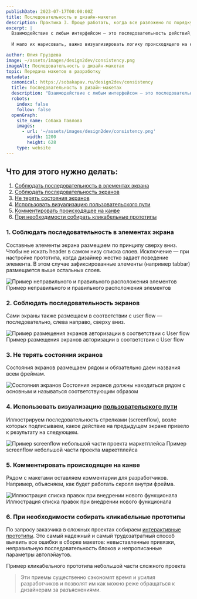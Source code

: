```yaml
---
publishDate: 2023-07-17T00:00:00Z
title: Последовательность в дизайн-макетах
description: Практика 3. Проще работать, когда все разложено по порядку
excerpt: |
  Взаимодействие с любым интерфейсом — это последовательность действий, соответствующая [пути пользователя](/design2dev/user-flow) (User flow). Линейные алгоритмы встречаются нечасто, поэтому, очень важно, рисуя одно ответвление, не упустить остальные.
  
  И мало их нарисовать, важно визуализировать логику происходящего на канве, чтобы она была одинаково ясна дизайнеру, менеджеру проекта, заказчику и разработчику.

author: Юлия Груздева
image: ~/assets/images/design2dev/consistency.png
imageAlt: Последовательность в дизайн-макетах
topic: Передача макетов в разработку
metadata:
  canonical: https://sobakapav.ru/design2dev/consistency
  title: Последовательность в дизайн-макетах
  description: "Взаимодействие с любым интерфейсом — это последовательность действий, соответствующая пути пользователя"
  robots:
    index: false
    follow: false
  openGraph:
    site_name: Собака Павлова
    images:
      - url: '~/assets/images/design2dev/consistency.png'
        width: 1200
        height: 628
    type: website
---
```




## Что для этого нужно делать:

1. [Соблюдать последовательность в элементах экрана](#anchor1)
2. [Соблюдать последовательность экранов](#anchor2)
3. [Не терять состояния экранов](#anchor3)
4. [Использовать визуализацию пользовательского пути](#anchor4)
5. [Комментировать происходящее на канве](#anchor5)
6. [При необходимости собирать кликабельные прототипы](#anchor6)

### <a name="anchor1"></a> 1. Соблюдать последовательность в элементах экрана

Составные элементы экрана размещаем по принципу сверху вниз. Чтобы не искать header в самом низу списка слоев. Исключение — при настройке прототипа, когда дизайнер жестко задает поведение элемента. В этом случае зафиксированные элементы (например tabbar) размещается выше остальных слоев.

![Пример неправильного и правильного расположения элементов](~/assets/images/design2dev/dd3-1.png)
Пример неправильного и правильного расположения элементов

### <a name="anchor2"></a> 2. Соблюдать последовательность экранов

Сами экраны также размещаем в соответствии с user flow — последовательно, слева направо, сверху вниз.

![Пример размещения экранов авторизации в соответствии с User flow](~/assets/images/design2dev/dd3-2.jpg)
Пример размещения экранов авторизации в соответствии с User flow

### <a name="anchor3"></a> 3. Не терять состояния экранов

Состояния экранов размещаем рядом и обязательно даем названия всем фреймам.

![Состояния экранов](~/assets/images/design2dev/dd3-3.jpg)
Состояния экранов должны находиться рядом с основным и называться соответствующим образом

### <a name="anchor4"></a> 4. Использовать визуализацию [пользовательского пути](/design2dev/user-flow)

Иллюстрируем последовательность стрелками (screenflow), возле которых подписываем, какое действие на предыдущем экране привело к результату на следующем.

![Пример screenflow небольшой части проекта маркетплейса](~/assets/images/design2dev/dd3-4.png)
Пример screenflow небольшой части проекта маркетплейса

### <a name="anchor5"></a> 5. Комментировать происходящее на канве

Рядом с макетами оставляем комментарии для разработчиков. Например, объясняем, как будет работать скролл внутри фрейма.

![Иллюстрация списка правок при внедрении нового функционала](~/assets/images/design2dev/dd3-5.png)
Иллюстрация списка правок при внедрении нового функционала

### <a name="anchor6"></a> 6. При необходимости собирать кликабельные прототипы

По запросу заказчика в сложных проектах собираем [интерактивные прототипы](/design2dev/interactivity). Это самый надежный и самый трудозатратный способ выявить все ошибки в сборке макетов: невыставленные привязки, неправильную последовательность блоков и непрописанные параметры автолэйаутов.

Пример кликабельного прототипа небольшой части сложного проекта

>Эти приемы существенно сэкономят время и усилия разработчиков и позволят им как можно реже обращаться к дизайнерам за разъяснениями.

